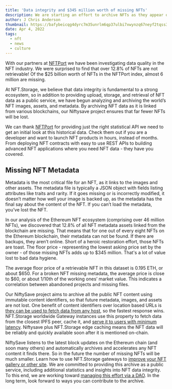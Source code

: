 ```yaml
---
title: 'Data integrity and $345 million worth of missing NFTs'
description: We are starting an effort to archive NFTs as they appear on the blockchain.
author: J Chris Anderson
thumbnail: https://bafybeicqg4dyrc7m35unrlm6qp37ulbi7xwynzq67neyf2tqss37mrz4qa.ipfs.nftstorage.link/missing-nfts-hero.png
date: Apr 4, 2022
tags:
  - nft
  - news
  - culture
---
```



With our partners at [NFTPort](https://www.nftport.xyz/) we have been investigating data quality in the NFT industry. We were surprised to find that over 12.8% of NFTs are not retrievable! Of the $25 billion worth of NFTs in the NFTPort index, almost 6 million are missing.

At NFT.Storage, we believe that data integrity is fundamental to a strong ecosystem, so in addition to providing upload, storage, and retrieval of NFT data as a public service, we have begun analyzing and archiving the world’s NFT images, assets, and metadata. By archiving NFT data as it is linked from various blockchains, our Niftysave project ensures that far fewer NFTs will be lost.

We can thank [NFTPort](https://www.nftport.xyz/) for providing just the right statistical API we need to get an initial look at this historical data. Check them out if you are a developer and want to launch NFT products in hours, instead of months. From deploying NFT contracts with easy to use REST APIs to building advanced NFT applications where you need NFT data - they have you covered. 

## Missing NFT Metadata

Metadata is the most critical file for an NFT, as it links to the images and other assets. The metadata file is typically a JSON object with fields listing attributes like traits and rarity. If it goes missing or is incorrectly modified, it doesn’t matter how well your image is backed up, as the metadata has the final say about the content of the NFT. If you can’t load the metadata, you’ve lost the NFT.

In our analysis of the Ethereum NFT ecosystem (comprising over 46 million NFTs), we discovered that 12.8% of all NFT metadata assets linked from the blockchain are missing. That means that for one out of every eight NFTs on the Ethereum blockchain, their metadata can not be found. If there are backups, they aren’t online. Short of a heroic restoration effort, those NFTs are toast. The floor price - representing the lowest asking price set by the owner - of those missing NFTs adds up to $345 million. That's a lot of value lost to bad data hygiene.

The average floor price of a retrievable NFT in this dataset is 0.195 ETH, or about $650. For a broken NFT missing metadata, the average price is close to $60, or about 1/10th of the working ones’ market value. This indicates a correlation between abandoned projects and missing files.

Our NiftySave project aims to archive all the public NFT content using immutable content identifiers, so that future metadata, images, and assets are not lost. One benefit of content identifiers over location based URLs is [they can be used to fetch data from any host](https://nft.storage/blog/post/2021-12-14-storage-layer-maximalism/), so the fastest response wins. NFT.Storage worldwide Gateway instances use this property to fetch data from the closest IPFS peer, cache it, and [serve it to users with minimum latency](https://nft.storage/blog/post/2022-02-21-use-web3-to-speed-up-web2/). Niftysave plus NFT.Storage edge caching means the NFT data will be reliably and quickly available soon after it is mentioned on-chain.

NiftySave listens to the latest block updates on the Ethereum chain (and soon many others) and automatically archives and accelerates any NFT content it finds there. So in the future the number of missing NFTs will be much smaller. Learn how to use NFT.Storage gateways to [improve your NFT gallery or other site](https://nft.storage/blog/post/2022-03-08-gateway-release/). We are committed to providing this archive as a public service, including additional statistics and insights into NFT data integrity. To this end, we are working toward [managing this effort via a DAO](https://nft.storage/blog/post/2022-01-20-decentralizing-nft-storage/). In the long term, look forward to ways you can contribute to the archive.
